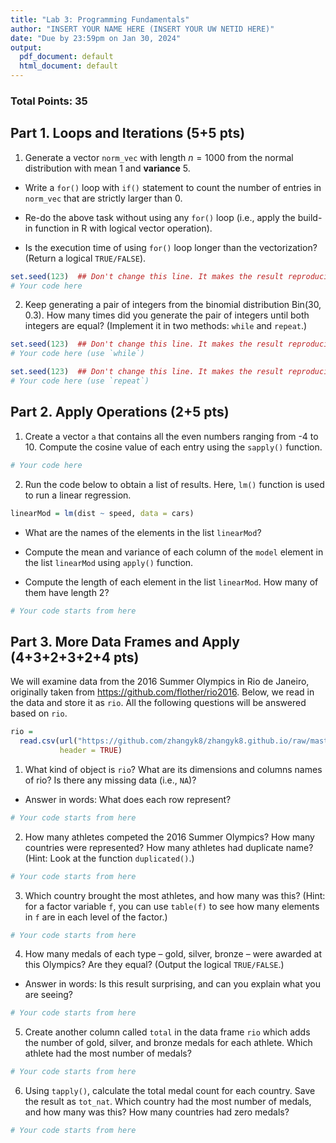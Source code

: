```yaml
---
title: "Lab 3: Programming Fundamentals"
author: "INSERT YOUR NAME HERE (INSERT YOUR UW NETID HERE)"
date: "Due by 23:59pm on Jan 30, 2024"
output:
  pdf_document: default
  html_document: default
---
```


### Total Points: 35

## Part 1. Loops and Iterations (5+5 pts)

1. Generate a vector `norm_vec` with length $n=1000$ from the normal distribution with mean 1 and **variance** 5.

  - Write a `for()` loop with `if()` statement to count the number of entries in `norm_vec` that are strictly larger than 0.
  
  - Re-do the above task without using any `for()` loop (i.e., apply the build-in function in R with logical vector operation).
  
  - Is the execution time of using `for()` loop longer than the vectorization? (Return a logical `TRUE/FALSE`).

```r
set.seed(123)  ## Don't change this line. It makes the result reproducible.
# Your code here
```


2. Keep generating a pair of integers from the binomial distribution $\mathrm{Bin}(30, 0.3)$. How many times did you generate the pair of integers until both integers are equal? (Implement it in two methods: `while` and `repeat`.)


```r
set.seed(123)  ## Don't change this line. It makes the result reproducible.
# Your code here (use `while`)
```


```r
set.seed(123)  ## Don't change this line. It makes the result reproducible.
# Your code here (use `repeat`)
```


## Part 2. Apply Operations (2+5 pts)

1. Create a vector `a` that contains all the even numbers ranging from -4 to 10. Compute the cosine value of each entry using the `sapply()` function.

```r
# Your code here
```

2. Run the code below to obtain a list of results. Here, `lm()` function is used to run a linear regression.

```r
linearMod = lm(dist ~ speed, data = cars) 
```

  - What are the names of the elements in the list `linearMod`?
  
  - Compute the mean and variance of each column of the `model` element in the list `linearMod` using `apply()` function.
  
  - Compute the length of each element in the list `linearMod`. How many of them have length 2?

```r
# Your code starts from here
```

## Part 3. More Data Frames and Apply (4+3+2+3+2+4 pts)

We will examine data from the 2016 Summer Olympics in Rio de Janeiro, originally taken from [https://github.com/flother/rio2016](https://github.com/flother/rio2016). Below, we read in the data and store it as `rio`. All the following questions will be answered based on `rio`.

```r
rio = 
  read.csv(url("https://github.com/zhangyk8/zhangyk8.github.io/raw/master/_teaching/file_stat302/Data/rio.csv"), 
           header = TRUE)
```

1. What kind of object is `rio`? What are its dimensions and columns names of rio? Is there any missing data (i.e., `NA`)?

  - Answer in words: What does each row represent?

```r
# Your code starts from here
```

2. How many athletes competed the 2016 Summer Olympics? How many countries were represented? How many athletes had duplicate name? (Hint: Look at the function `duplicated()`.) 

```r
# Your code starts from here
```


3. Which country brought the most athletes, and how many was this? (Hint: for a
factor variable `f`, you can use `table(f)` to see how many elements in `f` are in each level of the factor.)

```r
# Your code starts from here
```

4. How many medals of each type -- gold, silver, bronze -- were awarded at this Olympics? Are they equal? (Output the logical `TRUE/FALSE`.) 

  - Answer in words: Is this result surprising, and can you explain what you are seeing?

```r
# Your code starts from here
```

5. Create another column called `total` in the data frame `rio` which adds the number of gold, silver, and bronze medals for each athlete. Which athlete had the most number of medals? 

```r
# Your code starts from here
```


6. Using `tapply()`, calculate the total medal count for each country. Save the result as `tot_nat`. Which country had the most number of medals, and how many was this? How many countries had zero medals?

```r
# Your code starts from here
```

